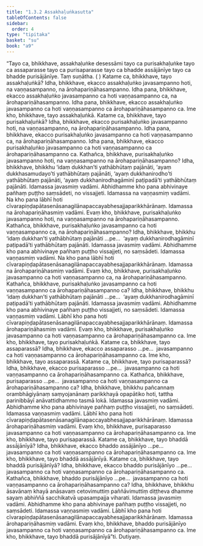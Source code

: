 ```yaml
---
title: "1.3.2 Assakhaḷuṅkasutta"
tableOfContents: false
sidebar:
  order: 4
type: "tipitaka"
basket: "su"
book: "a9"
---
```



<DynamicBreadcrumb />

<Division number="22" book="a9">

<Paragraph number="183" book="a9">
“Tayo ca, bhikkhave, assakhaḷuṅke desessāmi tayo ca purisakhaḷuṅke tayo ca assaparasse tayo ca purisaparasse tayo ca bhadde assājānīye tayo ca bhadde purisājānīye. Taṃ suṇātha. ( )
</Paragraph>

<Paragraph number="184" book="a9">
Katame ca, bhikkhave, tayo assakhaḷuṅkā? Idha, bhikkhave, ekacco assakhaḷuṅko javasampanno hoti, na vaṇṇasampanno, na ārohapariṇāhasampanno. Idha pana, bhikkhave, ekacco assakhaḷuṅko javasampanno ca hoti vaṇṇasampanno ca, na ārohapariṇāhasampanno. Idha pana, bhikkhave, ekacco assakhaḷuṅko javasampanno ca hoti vaṇṇasampanno ca ārohapariṇāhasampanno ca. Ime kho, bhikkhave, tayo assakhaḷuṅkā.
</Paragraph>

<Paragraph number="185" book="a9">
Katame ca, bhikkhave, tayo purisakhaḷuṅkā? Idha, bhikkhave, ekacco purisakhaḷuṅko javasampanno hoti, na vaṇṇasampanno, na ārohapariṇāhasampanno. Idha pana, bhikkhave, ekacco purisakhaḷuṅko javasampanno ca hoti vaṇṇasampanno ca, na ārohapariṇāhasampanno. Idha pana, bhikkhave, ekacco purisakhaḷuṅko javasampanno ca hoti vaṇṇasampanno ca ārohapariṇāhasampanno ca.
</Paragraph>

<Paragraph number="186" book="a9">
Kathañca, bhikkhave, purisakhaḷuṅko javasampanno hoti, na vaṇṇasampanno na ārohapariṇāhasampanno? Idha, bhikkhave, bhikkhu ‘idaṃ dukkhan’ti yathābhūtaṃ pajānāti, ‘ayaṃ dukkhasamudayo’ti yathābhūtaṃ pajānāti, ‘ayaṃ dukkhanirodho’ti yathābhūtaṃ pajānāti, ‘ayaṃ dukkhanirodhagāminī paṭipadā’ti yathābhūtaṃ pajānāti. Idamassa javasmiṃ vadāmi. Abhidhamme kho pana abhivinaye pañhaṃ puṭṭho saṃsādeti, no vissajjeti. Idamassa na vaṇṇasmiṃ vadāmi. Na kho pana lābhī hoti cīvarapiṇḍapātasenāsanagilānapaccayabhesajjaparikkhārānaṃ. Idamassa na ārohapariṇāhasmiṃ vadāmi. Evaṃ kho, bhikkhave, purisakhaḷuṅko javasampanno hoti, na vaṇṇasampanno na ārohapariṇāhasampanno.
</Paragraph>

<Paragraph number="187" book="a9">
Kathañca, bhikkhave, purisakhaḷuṅko javasampanno ca hoti vaṇṇasampanno ca, na ārohapariṇāhasampanno? Idha, bhikkhave, bhikkhu ‘idaṃ dukkhan’ti yathābhūtaṃ pajānāti …pe…  ‘ayaṃ dukkhanirodhagāminī paṭipadā’ti yathābhūtaṃ pajānāti. Idamassa javasmiṃ vadāmi. Abhidhamme kho pana abhivinaye pañhaṃ puṭṭho vissajjeti, no saṃsādeti. Idamassa vaṇṇasmiṃ vadāmi. Na kho pana lābhī hoti cīvarapiṇḍapātasenāsanagilānapaccayabhesajjaparikkhārānaṃ. Idamassa na ārohapariṇāhasmiṃ vadāmi. Evaṃ kho, bhikkhave, purisakhaḷuṅko javasampanno ca hoti vaṇṇasampanno ca, na ārohapariṇāhasampanno.
</Paragraph>

<Paragraph number="188" book="a9">
Kathañca, bhikkhave, purisakhaḷuṅko javasampanno ca hoti vaṇṇasampanno ca ārohapariṇāhasampanno ca? Idha, bhikkhave, bhikkhu ‘idaṃ dukkhan’ti yathābhūtaṃ pajānāti …pe…  ‘ayaṃ dukkhanirodhagāminī paṭipadā’ti yathābhūtaṃ pajānāti. Idamassa javasmiṃ vadāmi. Abhidhamme kho pana abhivinaye pañhaṃ puṭṭho vissajjeti, no saṃsādeti. Idamassa vaṇṇasmiṃ vadāmi. Lābhī kho pana hoti cīvarapiṇḍapātasenāsanagilānapaccayabhesajjaparikkhārānaṃ. Idamassa ārohapariṇāhasmiṃ vadāmi. Evaṃ kho, bhikkhave, purisakhaḷuṅko javasampanno ca hoti vaṇṇasampanno ca ārohapariṇāhasampanno ca. Ime kho, bhikkhave, tayo purisakhaḷuṅkā.
</Paragraph>

<Paragraph number="189" book="a9">
Katame ca, bhikkhave, tayo assaparassā? Idha, bhikkhave, ekacco assaparasso …pe…  javasampanno ca hoti vaṇṇasampanno ca ārohapariṇāhasampanno ca. Ime kho, bhikkhave, tayo assaparassā.
</Paragraph>

<Paragraph number="190" book="a9">
Katame ca, bhikkhave, tayo purisaparassā? Idha, bhikkhave, ekacco purisaparasso …pe…  javasampanno ca hoti vaṇṇasampanno ca ārohapariṇāhasampanno ca.
</Paragraph>

<Paragraph number="191" book="a9">
Kathañca, bhikkhave, purisaparasso …pe…  javasampanno ca hoti vaṇṇasampanno ca ārohapariṇāhasampanno ca? Idha, bhikkhave, bhikkhu pañcannaṃ orambhāgiyānaṃ saṃyojanānaṃ parikkhayā opapātiko hoti, tattha parinibbāyī anāvattidhammo tasmā lokā. Idamassa javasmiṃ vadāmi. Abhidhamme kho pana abhivinaye pañhaṃ puṭṭho vissajjeti, no saṃsādeti. Idamassa vaṇṇasmiṃ vadāmi. Lābhī kho pana hoti cīvarapiṇḍapātasenāsanagilānapaccayabhesajjaparikkhārānaṃ. Idamassa ārohapariṇāhasmiṃ vadāmi. Evaṃ kho, bhikkhave, purisaparasso javasampanno ca hoti vaṇṇasampanno ca ārohapariṇāhasampanno ca. Ime kho, bhikkhave, tayo purisaparassā.
</Paragraph>

<Paragraph number="192" book="a9">
Katame ca, bhikkhave, tayo bhaddā assājānīyā? Idha, bhikkhave, ekacco bhaddo assājānīyo …pe…  javasampanno ca hoti vaṇṇasampanno ca ārohapariṇāhasampanno ca. Ime kho, bhikkhave, tayo bhaddā assājānīyā.
</Paragraph>

<Paragraph number="193" book="a9">
Katame ca, bhikkhave, tayo bhaddā purisājānīyā? Idha, bhikkhave, ekacco bhaddo purisājānīyo …pe…  javasampanno ca hoti vaṇṇasampanno ca ārohapariṇāhasampanno ca.
</Paragraph>

<Paragraph number="194" book="a9">
Kathañca, bhikkhave, bhaddo purisājānīyo …pe…  javasampanno ca hoti vaṇṇasampanno ca ārohapariṇāhasampanno ca? Idha, bhikkhave, bhikkhu āsavānaṃ khayā anāsavaṃ cetovimuttiṃ paññāvimuttiṃ diṭṭheva dhamme sayaṃ abhiññā sacchikatvā upasampajja viharati. Idamassa javasmiṃ vadāmi. Abhidhamme kho pana abhivinaye pañhaṃ puṭṭho vissajjeti, no saṃsādeti. Idamassa vaṇṇasmiṃ vadāmi. Lābhī kho pana hoti cīvarapiṇḍapātasenāsanagilānapaccayabhesajjaparikkhārānaṃ. Idamassa ārohapariṇāhasmiṃ vadāmi. Evaṃ kho, bhikkhave, bhaddo purisājānīyo javasampanno ca hoti vaṇṇasampanno ca ārohapariṇāhasampanno ca. Ime kho, bhikkhave, tayo bhaddā purisājānīyā”ti.

</Paragraph>
</Division>

<Paragraph number="195" type="center" book="a9">
Dutiyaṃ.
</Paragraph>